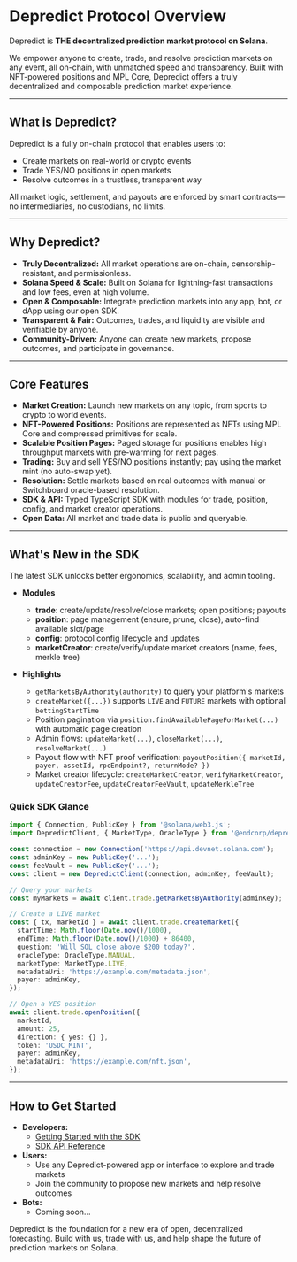 # Depredict Protocol Overview

Depredict is **THE decentralized prediction market protocol on Solana**.

We empower anyone to create, trade, and resolve prediction markets on any event, all on-chain, with unmatched speed and transparency. Built with NFT-powered positions and MPL Core, Depredict offers a truly decentralized and composable prediction market experience.

---

## What is Depredict?

Depredict is a fully on-chain protocol that enables users to:
- Create markets on real-world or crypto events
- Trade YES/NO positions in open markets
- Resolve outcomes in a trustless, transparent way

All market logic, settlement, and payouts are enforced by smart contracts—no intermediaries, no custodians, no limits.

---

## Why Depredict?

- **Truly Decentralized:** All market operations are on-chain, censorship-resistant, and permissionless.
- **Solana Speed & Scale:** Built on Solana for lightning-fast transactions and low fees, even at high volume.
- **Open & Composable:** Integrate prediction markets into any app, bot, or dApp using our open SDK.
- **Transparent & Fair:** Outcomes, trades, and liquidity are visible and verifiable by anyone.
- **Community-Driven:** Anyone can create new markets, propose outcomes, and participate in governance.

---

## Core Features

- **Market Creation:** Launch new markets on any topic, from sports to crypto to world events.
- **NFT-Powered Positions:** Positions are represented as NFTs using MPL Core and compressed primitives for scale.
- **Scalable Position Pages:** Paged storage for positions enables high throughput markets with pre-warming for next pages.
- **Trading:** Buy and sell YES/NO positions instantly; pay using the market mint (no auto-swap yet).
- **Resolution:** Settle markets based on real outcomes with manual or Switchboard oracle-based resolution.
- **SDK & API:** Typed TypeScript SDK with modules for trade, position, config, and market creator operations.
- **Open Data:** All market and trade data is public and queryable.

---

## What's New in the SDK

The latest SDK unlocks better ergonomics, scalability, and admin tooling.

- **Modules**
  - **trade**: create/update/resolve/close markets; open positions; payouts
  - **position**: page management (ensure, prune, close), auto-find available slot/page
  - **config**: protocol config lifecycle and updates
  - **marketCreator**: create/verify/update market creators (name, fees, merkle tree)

- **Highlights**
  - `getMarketsByAuthority(authority)` to query your platform's markets
  - `createMarket({...})` supports `LIVE` and `FUTURE` markets with optional `bettingStartTime`
  - Position pagination via `position.findAvailablePageForMarket(...)` with automatic page creation
  - Admin flows: `updateMarket(...)`, `closeMarket(...)`, `resolveMarket(...)`
  - Payout flow with NFT proof verification: `payoutPosition({ marketId, payer, assetId, rpcEndpoint?, returnMode? })`
  - Market creator lifecycle: `createMarketCreator`, `verifyMarketCreator`, `updateCreatorFee`, `updateCreatorFeeVault`, `updateMerkleTree`

### Quick SDK Glance

```typescript
import { Connection, PublicKey } from '@solana/web3.js';
import DepredictClient, { MarketType, OracleType } from '@endcorp/depredict';

const connection = new Connection('https://api.devnet.solana.com');
const adminKey = new PublicKey('...');
const feeVault = new PublicKey('...');
const client = new DepredictClient(connection, adminKey, feeVault);

// Query your markets
const myMarkets = await client.trade.getMarketsByAuthority(adminKey);

// Create a LIVE market
const { tx, marketId } = await client.trade.createMarket({
  startTime: Math.floor(Date.now()/1000),
  endTime: Math.floor(Date.now()/1000) + 86400,
  question: 'Will SOL close above $200 today?',
  oracleType: OracleType.MANUAL,
  marketType: MarketType.LIVE,
  metadataUri: 'https://example.com/metadata.json',
  payer: adminKey,
});

// Open a YES position
await client.trade.openPosition({
  marketId,
  amount: 25,
  direction: { yes: {} },
  token: 'USDC_MINT',
  payer: adminKey,
  metadataUri: 'https://example.com/nft.json',
});
```

---

## How to Get Started

- **Developers:**
  - [Getting Started with the SDK](/getting-started)
  - [SDK API Reference](/sdk-api)
- **Users:**
  - Use any Depredict-powered app or interface to explore and trade markets
  - Join the community to propose new markets and help resolve outcomes
- **Bots:**
  - Coming soon...

Depredict is the foundation for a new era of open, decentralized forecasting. Build with us, trade with us, and help shape the future of prediction markets on Solana.